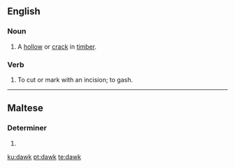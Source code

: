 ==English==

===Noun===
{{en-noun}}

# A [[hollow]] or [[crack]] in [[timber]].
#: {{rfquotek|Moxon}}

===Verb===
{{en-verb}}

# To cut or mark with an incision; to gash.
#: {{rfquotek|Moxon}}

{{Webster 1913}}

----

==Maltese==

===Determiner===
{{head|mt|adjective form|g=p}}

# {{plural of|dak|nocat=-|lang=mt}}

[[ku:dawk]]
[[pt:dawk]]
[[te:dawk]]
